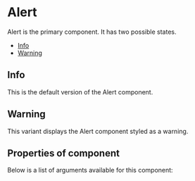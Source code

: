 
<Meta title="Cobalt UI Library/Notification Components/Alert" component={Alert} />

# Alert

Alert is the primary component. It has two possible states.

- [Info](#info)
- [Warning](#warning)

<a id="info" />

## Info

This is the default version of the Alert component.

<Canvas>
  <Story id="cobalt-ui-library-notification-components-alert--info" />
</Canvas>

<a id="warning" />

## Warning

This variant displays the Alert component styled as a warning.

<Canvas>
  <Story id="cobalt-ui-library-notification-components-alert--warning" />
</Canvas>

## Properties of component

Below is a list of arguments available for this component:

<ArgsTable of={Alert} />
